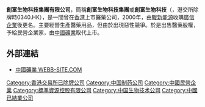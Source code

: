 '''創富生物科技集團有限公司'''，簡稱'''創富生物科技集團'''或'''創富生物科技'''（'''{{lang-en|INNOMAXX Biotechnology Group Limited}}'''，港交所除牌時0340.HK），是一間曾在[[香港|香港]]上市醫藥公司，2000年，由[[駿新能源|駿新能源]]收購[[廣信企業|廣信企業]]後更名。主要經營生產醫藥用品，但由於出現惡性競爭。於是出售醫藥股權，予給民營企業家，由[[中國礦業|中國礦業]]取代上市。

==外部連結==
*[http://webb-site.com/dbpub/orgdata.asp?code=340 中國礦業 WEBB-SITE.COM] {{Wayback|url=http://webb-site.com/dbpub/orgdata.asp?code=340 |date=20191030140857 }}


[[Category:香港交易所已除牌公司|Category:香港交易所已除牌公司]]
[[Category:中国制药公司|Category:中国制药公司]]
[[Category:中國民營企業|Category:中國民營企業]]
[[Category:標準資源控股有限公司|Category:標準資源控股有限公司]]
[[Category:中国生物技术公司|Category:中国生物技术公司]]
[[Category:中國已結業公司|Category:中國已結業公司]]